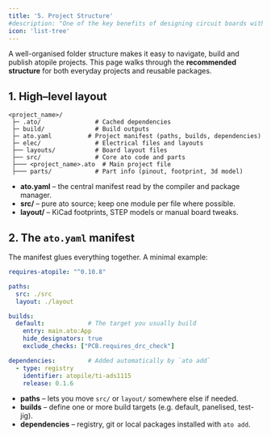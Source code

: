 ```yaml
---
title: '5. Project Structure'
#description: "One of the key benefits of designing circuit boards with code is that it unlocks modularity. As in software, this modularity means you can package up and reuse modules others have developed and tested."
icon: 'list-tree'
---
```



A well-organised folder structure makes it easy to navigate, build and publish atopile projects. This page walks through the **recommended structure** for both everyday projects and reusable packages.

## 1. High–level layout

```text
<project_name>/
 ├─ .ato/               # Cached dependencies
 ├─ build/              # Build outputs
 ├─ ato.yaml          # Project manifest (paths, builds, dependencies)
 ├─ elec/               # Electrical files and layouts
 ├── layouts/           # Board layout files
 ├── src/               # Core ato code and parts
 ├─── <project_name>.ato  # Main project file
 ├─── parts/            # Part info (pinout, footprint, 3d model)
```

* **ato.yaml** – the central manifest read by the compiler and package manager.
* **src/** – pure ato source; keep one module per file where possible.
* **layout/** – KiCad footprints, STEP models or manual board tweaks.

## 2. The `ato.yaml` manifest

The manifest glues everything together. A minimal example:

```yaml
requires-atopile: "^0.10.8"

paths:
  src: ./src
  layout: ./layout

builds:
  default:            # The target you usually build
    entry: main.ato:App
    hide_designators: true
    exclude_checks: ["PCB.requires_drc_check"]

dependencies:         # Added automatically by `ato add`
  - type: registry
    identifier: atopile/ti-ads1115
    release: 0.1.6
```

* **paths** – lets you move `src/` or `layout/` somewhere else if needed.
* **builds** – define one or more build targets (e.g. default, panelised, test-jig).
* **dependencies** – registry, git or local packages installed with `ato add`.